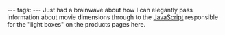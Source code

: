 ---
tags:
---
Just had a brainwave about how I can elegantly pass information about movie dimensions through to the [[JavaScript]] responsible for the "light boxes" on the products pages here.

